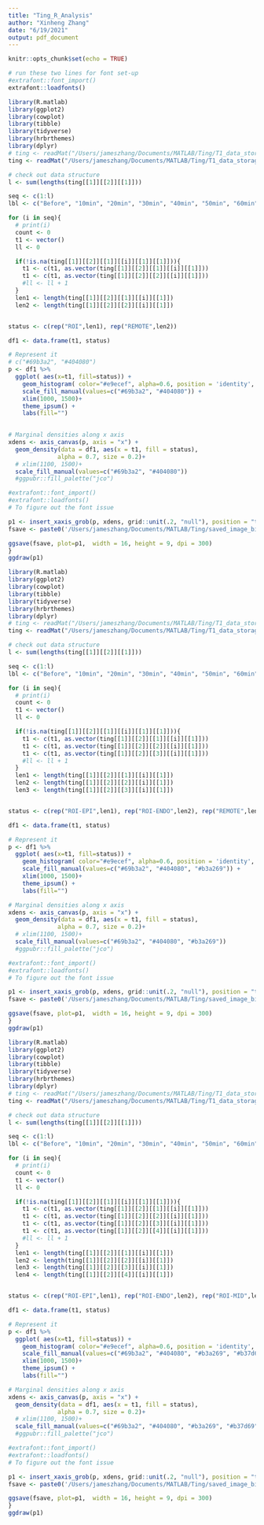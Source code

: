 ```yaml
---
title: "Ting_R_Analysis"
author: "Xinheng Zhang"
date: "6/19/2021"
output: pdf_document
---
```


```r
knitr::opts_chunk$set(echo = TRUE)
```


```r
# run these two lines for font set-up
#extrafont::font_import()
extrafont::loadfonts()

```

``` r
library(R.matlab)
library(ggplot2)
library(cowplot) 
library(tibble)
library(tidyverse)
library(hrbrthemes)
library(dplyr)
# ting <- readMat("/Users/jameszhang/Documents/MATLAB/Ting/T1_data_storage2.mat")
ting <- readMat("/Users/jameszhang/Documents/MATLAB/Ting/T1_data_storage_biggestROI_septalRemote.mat")

# check out data structure
l <- sum(lengths(ting[[1]][[2]][[1]]))

seq <- c(1:l)
lbl <- c("Before", "10min", "20min", "30min", "40min", "50min", "60min", "90min")

for (i in seq){
  # print(i)
  count <- 0
  t1 <- vector()
  ll <- 0

  if(!is.na(ting[[1]][[2]][[1]][[i]][[1]][[1]])){
    t1 <- c(t1, as.vector(ting[[1]][[2]][[1]][[i]][[1]]))
    t1 <- c(t1, as.vector(ting[[1]][[2]][[2]][[i]][[1]]))
    #ll <- ll + 1
  }
  len1 <- length(ting[[1]][[2]][[1]][[i]][[1]])
  len2 <- length(ting[[1]][[2]][[2]][[i]][[1]])


status <- c(rep("ROI",len1), rep("REMOTE",len2))

df1 <- data.frame(t1, status)

# Represent it
# c("#69b3a2", "#404080")
p <- df1 %>%
  ggplot( aes(x=t1, fill=status)) +
    geom_histogram( color="#e9ecef", alpha=0.6, position = 'identity', bins = 20) +
    scale_fill_manual(values=c("#69b3a2", "#404080")) +
    xlim(1000, 1500)+
    theme_ipsum() +
    labs(fill="")
    

# Marginal densities along x axis
xdens <- axis_canvas(p, axis = "x") +
  geom_density(data = df1, aes(x = t1, fill = status),
              alpha = 0.7, size = 0.2)+
  # xlim(1100, 1500)+
  scale_fill_manual(values=c("#69b3a2", "#404080"))
  #ggpubr::fill_palette("jco")

#extrafont::font_import()
#extrafont::loadfonts()
# To figure out the font issue

p1 <- insert_xaxis_grob(p, xdens, grid::unit(.2, "null"), position = "top")
fsave <- paste0('/Users/jameszhang/Documents/MATLAB/Ting/saved_image_biggestROI_septalRemote_', lbl[i], '.png')

ggsave(fsave, plot=p1,  width = 16, height = 9, dpi = 300)
}
ggdraw(p1)
```

``` r
library(R.matlab)
library(ggplot2)
library(cowplot) 
library(tibble)
library(tidyverse)
library(hrbrthemes)
library(dplyr)
# ting <- readMat("/Users/jameszhang/Documents/MATLAB/Ting/T1_data_storage2.mat")
ting <- readMat("/Users/jameszhang/Documents/MATLAB/Ting/T1_data_storage_biggestROI_septalRemote_2layers.mat")

# check out data structure
l <- sum(lengths(ting[[1]][[2]][[1]]))

seq <- c(1:l)
lbl <- c("Before", "10min", "20min", "30min", "40min", "50min", "60min", "90min")

for (i in seq){
  # print(i)
  count <- 0
  t1 <- vector()
  ll <- 0

  if(!is.na(ting[[1]][[2]][[1]][[i]][[1]][[1]])){
    t1 <- c(t1, as.vector(ting[[1]][[2]][[1]][[i]][[1]]))
    t1 <- c(t1, as.vector(ting[[1]][[2]][[2]][[i]][[1]]))
    t1 <- c(t1, as.vector(ting[[1]][[2]][[3]][[i]][[1]]))
    #ll <- ll + 1
  }
  len1 <- length(ting[[1]][[2]][[1]][[i]][[1]])
  len2 <- length(ting[[1]][[2]][[2]][[i]][[1]])
  len3 <- length(ting[[1]][[2]][[3]][[i]][[1]])


status <- c(rep("ROI-EPI",len1), rep("ROI-ENDO",len2), rep("REMOTE",len3))

df1 <- data.frame(t1, status)

# Represent it
p <- df1 %>%
  ggplot( aes(x=t1, fill=status)) +
    geom_histogram( color="#e9ecef", alpha=0.6, position = 'identity', bins = 30) +
    scale_fill_manual(values=c("#69b3a2", "#404080", "#b3a269")) +
    xlim(1000, 1500)+
    theme_ipsum() +
    labs(fill="")

# Marginal densities along x axis
xdens <- axis_canvas(p, axis = "x") +
  geom_density(data = df1, aes(x = t1, fill = status),
              alpha = 0.7, size = 0.2)+
  # xlim(1100, 1500)+
  scale_fill_manual(values=c("#69b3a2", "#404080", "#b3a269"))
  #ggpubr::fill_palette("jco")

#extrafont::font_import()
#extrafont::loadfonts()
# To figure out the font issue

p1 <- insert_xaxis_grob(p, xdens, grid::unit(.2, "null"), position = "top")
fsave <- paste0('/Users/jameszhang/Documents/MATLAB/Ting/saved_image_biggestROI_septalRemote_2layers_', lbl[i], '.png')

ggsave(fsave, plot=p1,  width = 16, height = 9, dpi = 300)
}
ggdraw(p1)
```

``` r
library(R.matlab)
library(ggplot2)
library(cowplot) 
library(tibble)
library(tidyverse)
library(hrbrthemes)
library(dplyr)
# ting <- readMat("/Users/jameszhang/Documents/MATLAB/Ting/T1_data_storage2.mat")
ting <- readMat("/Users/jameszhang/Documents/MATLAB/Ting/T1_data_storage_biggestROI_septalRemote_3layers.mat")

# check out data structure
l <- sum(lengths(ting[[1]][[2]][[1]]))

seq <- c(1:l)
lbl <- c("Before", "10min", "20min", "30min", "40min", "50min", "60min", "90min")

for (i in seq){
  # print(i)
  count <- 0
  t1 <- vector()
  ll <- 0

  if(!is.na(ting[[1]][[2]][[1]][[i]][[1]][[1]])){
    t1 <- c(t1, as.vector(ting[[1]][[2]][[1]][[i]][[1]]))
    t1 <- c(t1, as.vector(ting[[1]][[2]][[2]][[i]][[1]]))
    t1 <- c(t1, as.vector(ting[[1]][[2]][[3]][[i]][[1]]))
    t1 <- c(t1, as.vector(ting[[1]][[2]][[4]][[i]][[1]]))
    #ll <- ll + 1
  }
  len1 <- length(ting[[1]][[2]][[1]][[i]][[1]])
  len2 <- length(ting[[1]][[2]][[2]][[i]][[1]])
  len3 <- length(ting[[1]][[2]][[3]][[i]][[1]])
  len4 <- length(ting[[1]][[2]][[4]][[i]][[1]])


status <- c(rep("ROI-EPI",len1), rep("ROI-ENDO",len2), rep("ROI-MID",len3), rep("REMOTE",len4))

df1 <- data.frame(t1, status)

# Represent it
p <- df1 %>%
  ggplot( aes(x=t1, fill=status)) +
    geom_histogram( color="#e9ecef", alpha=0.6, position = 'identity', bins = 30) +
    scale_fill_manual(values=c("#69b3a2", "#404080", "#b3a269", "#b37d69")) +
    xlim(1000, 1500)+
    theme_ipsum() +
    labs(fill="")

# Marginal densities along x axis
xdens <- axis_canvas(p, axis = "x") +
  geom_density(data = df1, aes(x = t1, fill = status),
              alpha = 0.7, size = 0.2)+
  # xlim(1100, 1500)+
  scale_fill_manual(values=c("#69b3a2", "#404080", "#b3a269", "#b37d69"))
  #ggpubr::fill_palette("jco")

#extrafont::font_import()
#extrafont::loadfonts()
# To figure out the font issue

p1 <- insert_xaxis_grob(p, xdens, grid::unit(.2, "null"), position = "top")
fsave <- paste0('/Users/jameszhang/Documents/MATLAB/Ting/saved_image_biggestROI_septalRemote_3layers_', lbl[i], '.png')

ggsave(fsave, plot=p1,  width = 16, height = 9, dpi = 300)
}
ggdraw(p1)
```